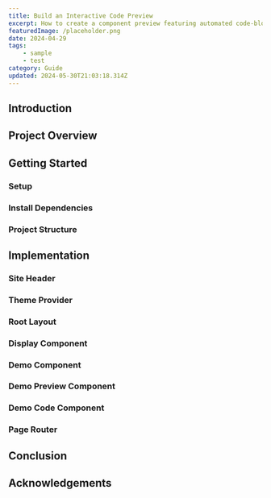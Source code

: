 ```yaml
---
title: Build an Interactive Code Preview
excerpt: How to create a component preview featuring automated code-block generation with Next.js and Typescript
featuredImage: /placeholder.png
date: 2024-04-29
tags:
    - sample
    - test
category: Guide
updated: 2024-05-30T21:03:18.314Z
---
```


## Introduction

## Project Overview

## Getting Started

### Setup

### Install Dependencies

### Project Structure

## Implementation

### Site Header

### Theme Provider

### Root Layout

### Display Component

### Demo Component

### Demo Preview Component

### Demo Code Component

### Page Router

## Conclusion

## Acknowledgements
